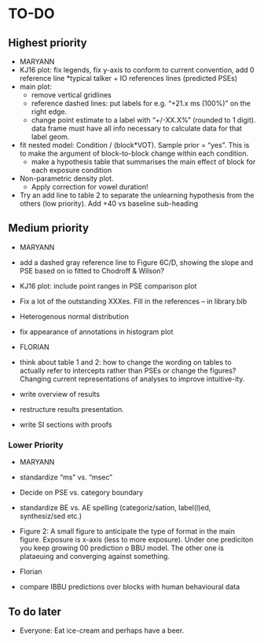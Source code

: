 <!-- Do NOT knit this document. It is part of a larger document. Instead knit the main document (my-apa-formatted-article) -->

# TO-DO

## Highest priority
 * MARYANN
  * KJ16 plot: fix legends, fix y-axis to conform to current convention, add 0 reference line *typical talker + IO references lines (predicted PSEs)
  * main plot:
    * remove vertical gridlines
    * reference dashed lines: put labels for e.g. "+21.x ms (100%)" on the right edge.
    * change point estimate to a label with "+/-XX.X%" (rounded to 1 digit). data frame must have all info necessary to calculate data for that label geom.
  * fit nested model: Condition / (block*VOT). Sample prior = "yes". This is to make the argument of block-to-block change within each condition. 
    * make a hypothesis table that summarises the main effect of block for each exposure condition
  * Non-parametric density plot. 
    * Apply correction for vowel duration!
  * Try an add line to table 2 to separate the unlearning hypothesis from the others (low priority). Add +40 vs baseline sub-heading

## Medium priority

 * MARYANN
  * add a dashed gray reference line to Figure 6C/D, showing the slope and PSE based on io fitted to Chodroff & Wilson?
  * KJ16 plot: include point ranges in PSE comparison plot
  * Fix a lot of the outstanding XXXes. Fill in the references -- in library.bib
  * Heterogenous normal distribution
  * fix appearance of annotations in histogram plot
  
 * FLORIAN
  * think about table 1 and 2: how to change the wording on tables to actually refer to intercepts rather than PSEs or change the figures? Changing current representations of analyses to improve intuitive-ity. 
  * write overview of results
  * restructure results presentation.
  * write SI sections with proofs
  
### Lower Priority

 * MARYANN
  * standardize "ms" vs. "msec"
  * Decide on PSE vs. category boundary 
  * standardize BE vs. AE spelling (categoriz/sation, label(l)ed, synthesiz/sed etc.)
   * Figure 2: A small figure to anticipate the type of format in the main figure. Exposure is x-axis (less to more exposure). Under one prediciton you keep growing 00 prediction o BBU model. The other one is plataeuing and converging against something. 
    
 * Florian
  * compare IBBU predictions over blocks with human behavioural data

## To do later
  
  * Everyone: Eat ice-cream and perhaps have a beer.
